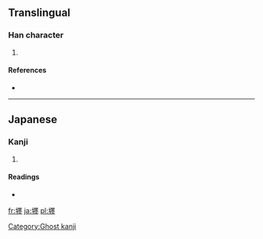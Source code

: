 ==Translingual==

===Han character===
{{Han char|rn=32|rad=土|as=17|sn=20|four=|canj=土一田土 (GMWG), X土一田土 (XGMWG)}}

# {{defn|Han|sort=土17}}

====References====
* {{Han ref|kx=0242.191|hdz=10501.041|uh=58E5|ud=22757}}

----

==Japanese==

===Kanji===
{{ja-kanji|grade=|rs=土17}}

# {{defn|lang=ja|sort=土17}}

====Readings====
* {{ja-readings|on=[[てん]] (ten)|kun=}}

[[Category:Ghost kanji]]

[[fr:壥]]
[[ja:壥]]
[[pl:壥]]
